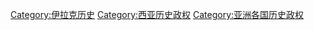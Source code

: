 [[Category:伊拉克历史|Category:伊拉克历史]]
[[Category:西亚历史政权|Category:西亚历史政权]]
[[Category:亚洲各国历史政权|Category:亚洲各国历史政权]]